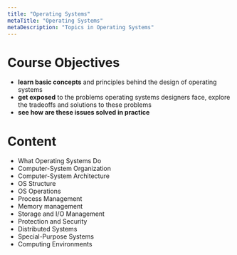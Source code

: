 ```yaml
---
title: "Operating Systems"
metaTitle: "Operating Systems"
metaDescription: "Topics in Operating Systems"
---
```


# Course Objectives

- **learn basic concepts** and principles behind the design of operating systems
- **get exposed** to the problems operating systems designers face, explore the tradeoffs and solutions to these problems
- **see how are these issues solved in practice**

# Content
- What Operating Systems Do
- Computer-System Organization
- Computer-System Architecture
- OS Structure
- OS Operations
- Process Management
- Memory management
- Storage and I/O Management
- Protection and Security
- Distributed Systems
- Special-Purpose Systems
- Computing Environments
